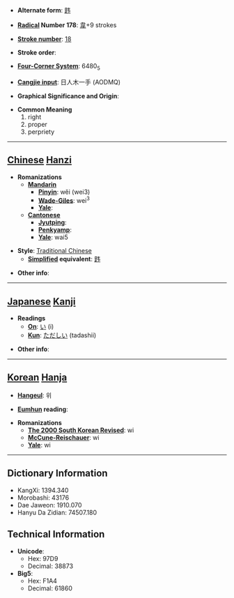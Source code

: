 * '''Alternate form''': [[韪]]

* '''[[Wiktionary:Chinese radical index| Radical]] Number 178''': [[Wiktionary:Chinese radical index 韋|韋]]+9 strokes

* '''[[Wiktionary:Chinese total strokes index|Stroke number]]''': [[Wiktionary:Chinese total strokes index 18|18]]

* '''Stroke order''': 

* '''[[Wiktionary:Chinese four corner index|Four-Corner System]]''': 6480<sub>5</sub>

* '''[[Wiktionary:Chinese Cangjie index|Cangjie input]]''': 日人木一手 (AODMQ)

* '''Graphical Significance and Origin''': 

* '''Common Meaning'''
*#right
*# proper
*# perpriety


----

== [[Chinese]] [[Hanzi]] ==

* '''Romanizations'''
** '''[[Mandarin]]'''
*** '''[[Pinyin]]''': wěi (wei3)
*** '''[[Wade-Giles]]''': wei<sup>3</sup>
*** '''[[Yale]]''': 
** '''[[Cantonese]]'''
*** '''[[Jyutping]]''':
*** '''[[Penkyamp]]''': 
*** '''[[Yale]]''': wai5

* '''Style''': [[Traditional Chinese]] 
** '''[[Simplified Chinese|Simplified]] equivalent''': [[韪]]

* '''Other info''': 

----

== [[Japanese]] [[Kanji]] ==

* '''Readings'''
** '''[[On]]''': [[い]] (i)
** '''[[Kun]]''': [[ただしい]] (tadashii)

* '''Other info''':  

----

== [[Korean]] [[Hanja]] ==

* '''[[Hangeul]]''': 위

* '''[[Eumhun]] reading''': 

* '''Romanizations'''
** '''[[The 2000 South Korean Revised Romanization|The 2000 South Korean Revised]]''': wi
** '''[[McCune-Reischauer]]''': wi
** '''[[Yale]]''': wi

----

== Dictionary Information ==

* KangXi: 1394.340
* Morobashi: 43176
* Dae Jaweon: 1910.070
* Hanyu Da Zidian: 74507.180

== Technical Information ==

* '''Unicode''':
** Hex: 97D9
** Decimal: 38873
* '''Big5''':
** Hex: F1A4
** Decimal: 61860